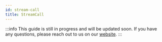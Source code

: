 ```yaml
---
id: stream-call
title: StreamCall
---
```


:::info
This guide is still in progress and will be updated soon.
If you have any questions, please reach out to us on our [website](https://getstream.io/video/#contact).
:::
